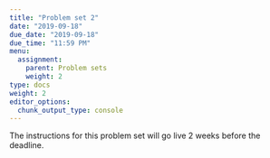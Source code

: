```yaml
---
title: "Problem set 2"
date: "2019-09-18"
due_date: "2019-09-18"
due_time: "11:59 PM"
menu:
  assignment:
    parent: Problem sets
    weight: 2
type: docs
weight: 2
editor_options: 
  chunk_output_type: console
---
```


The instructions for this problem set will go live 2 weeks before the deadline.
